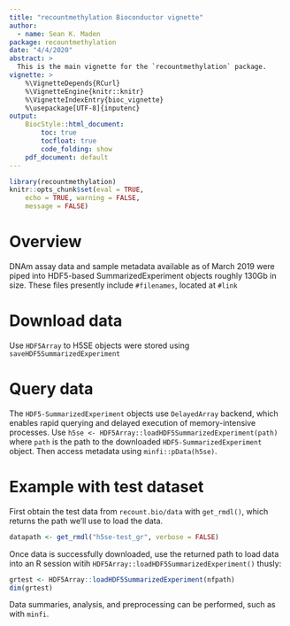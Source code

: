 ```yaml
---
title: "recountmethylation Bioconductor vignette"
author: 
  - name: Sean K. Maden
package: recountmethylation
date: "4/4/2020"
abstract: > 
  This is the main vignette for the `recountmethylation` package.
vignette: >
    %\VignetteDepends{RCurl}
    %\VignetteEngine{knitr::knitr} 
    %\VignetteIndexEntry{bioc_vignette} 
    %\usepackage[UTF-8]{inputenc}
output:
    BiocStyle::html_document:
        toc: true
        tocfloat: true
        code_folding: show
    pdf_document: default
---
```


```r
library(recountmethylation)
knitr::opts_chunk$set(eval = TRUE,
    echo = TRUE, warning = FALSE,
    message = FALSE)
```

# Overview

DNAm assay data and sample metadata available as of March 2019 were 
piped into HDF5-based SummarizedExperiment objects roughly 130Gb in size.
These files presently include `#filenames`, located at `#link`

# Download data
Use `HDF5Array` to 
H5SE objects were stored using `saveHDF5SummarizedExperiment`

# Query data

The `HDF5-SummarizedExperiment` objects use `DelayedArray` backend,
which enables rapid querying and delayed execution of memory-intensive processes.
Use `h5se <- HDF5Array::loadHDF5SummarizedExperiment(path)` where `path` is the path to the
downloaded `HDF5-SummarizedExperiment` object. Then access metadata using `minfi::pData(h5se)`.

# Example with test dataset

First obtain the test data from `recount.bio/data` with `get_rmdl()`, which returns the path we'll use to load the data.

```r
datapath <- get_rmdl("h5se-test_gr", verbose = FALSE)
```

Once data is successfully downloaded, use the returned path to load data into an R session witih `HDF5Array::loadHDF5SummarizedExperiment()` thusly:

```r
grtest <- HDF5Array::loadHDF5SummarizedExperiment(nfpath)
dim(grtest)
```

Data summaries, analysis, and preprocessing can be performed, such as with `minfi`.